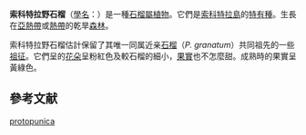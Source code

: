 {{Speciesbox
| image =Punica protopunica Socotra.JPG
| status = VU 
| status_system = IUCN3.1
| status_ref = {{r|IUCN}}
| taxon = Punica protopunica
| authority = [[Balf.f.|Balf.f.]], 1882
| synonyms ref ={{r|powo}}
| synonyms =*''Socotria protopunica''{{small| (Balf.f.) [[G.M.Levin|G.M.Levin]], 1980}}
}}

'''索科特拉野石榴'''（[[學名|學名]]：{{lang|la|''Punica protopunica''}}）是一種[[石榴屬|石榴屬]][[植物|植物]]。它們是[[索科特拉島|索科特拉島]]的[[特有種|特有種]]。生長在[[亞熱帶|亞熱帶]]或[[熱帶|熱帶]]的乾旱[[森林|森林]]。{{r|IUCN|powo}}

索科特拉野石榴估計保留了其唯一同属近亲[[石榴|石榴]]（''P. granatum''）共同祖先的一些[[祖征|祖征]]。它們呈的[[花朵|花朵]]呈粉紅色及較石榴的細小，[[果實|果實]]也不怎麼甜。成熟時的果實呈黃綠色。

==參考文献==
{{reflist|refs=
<ref name="IUCN">{{IUCN2010|assessors=Miller, A.|year=2004|id=30404|title=Punica protopunica|version=2010.4|downloaded=2010-11-12}}</ref>
<ref name="powo">{{cite web |title=''Punica protopunica'' Balf.f. |url=http://www.plantsoftheworldonline.org/taxon/urn:lsid:ipni.org:names:554132-1 |website=''Plants of the World Online'' |publisher=Kew Science |accessdate=2020-12-13 |language=en |archive-date=2021-01-12 |archive-url=https://web.archive.org/web/20210112070430/http://www.plantsoftheworldonline.org/taxon/urn:lsid:ipni.org:names:554132-1 |dead-url=no }}</ref>
}}
{{Taxonbar|from=Q600223}}

{{桃金娘目小作品}}
[[Category:石榴屬|protopunica]]